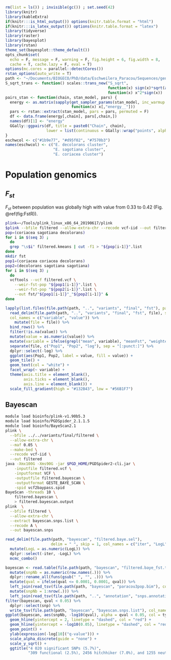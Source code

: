 ```r
rm(list = ls()) ; invisible(gc()) ; set.seed(42)
library(knitr)
library(kableExtra)
if(knitr:::is_html_output()) options(knitr.table.format = "html") 
if(knitr:::is_latex_output()) options(knitr.table.format = "latex") 
library(tidyverse)
library(raster)
library(bayesplot)
library(rstan)
theme_set(bayesplot::theme_default())
opts_chunk$set(
  echo = F, message = F, warning = F, fig.height = 6, fig.width = 8,
  cache = T, cache.lazy = F, eval = T)
options(mc.cores = parallel::detectCores())
rstan_options(auto_write = T)
path <- "~/Documents/BIOGECO/PhD/data/Eschweilera_Paracou/Sequences/genomics"
S_sqrt_trans <- function() scales::trans_new("S_sqrt",
                                             function(x) sign(x)*sqrt(abs(x)),
                                             function(x) x^2*sign(x))
pairs_stan <- function(chain, stan_model, pars) {
  energy <- as.matrix(sapply(get_sampler_params(stan_model, inc_warmup = F), 
                             function(x) x[,"energy__"]))
  pars <- rstan::extract(stan_model, pars = pars, permuted = F)
  df <- data.frame(energy[,chain], pars[,chain,])
  names(df)[1] <- "energy"
  GGally::ggpairs(df, title = paste0("Chain", chain), 
                  lower = list(continuous = GGally::wrap("points", alpha = 0.2)))
}
eschwcol <- c("#1b9e77", "#d95f02", "#7570b3")
names(eschwcol) <- c("E. decolorans cluster", 
                     "E. sagotiana cluster",
                     "E. coriacea cluster") 
```

# Population genomics

## $F_{st}$

$F_{st}$ between population was globally high with value from 0.33 to 0.42 (Fig. \@ref(fig:FstR)).

```bash
plink=~/Tools/plink_linux_x86_64_20190617/plink 
$plink --bfile filtered --allow-extra-chr --recode vcf-iid --out filtered
pop=(coriacea sagotiana decolorans) 
for i in $(seq 3) ; 
  do
  grep "\s$i" filtered.kmeans | cut -f1 > "${pop[i-1]}".list
done 
mkdir fst
pop1=(coriacea coriacea decolorans) 
pop2=(decolorans sagotiana sagotiana) 
for i in $(seq 3) ; 
  do 
  vcftools --vcf filtered.vcf \
    --weir-fst-pop "${pop1[i-1]}".list \
    --weir-fst-pop "${pop2[i-1]}".list \
    --out fst/"${pop1[i-1]}"_"${pop2[i-1]}" &
done
```

```r
lapply(list.files(file.path(path, "..", "variants", "final", "fst"), pattern = ".log"), function(file)
  read_delim(file.path(path, "..", "variants", "final", "fst", file), skip = 15, delim = ":",
  col_names = c("variable", "value")) %>% 
    mutate(file = file)) %>% 
  bind_rows() %>% 
  filter(!is.na(value)) %>% 
  mutate(value = as.numeric(value)) %>% 
  mutate(variable = ifelse(grepl("mean", variable), "meanFst", "weightedFst")) %>% 
  separate(file, c("Pop1", "Pop2", "log"), sep = "[:punct:]") %>% 
  dplyr::select(-log) %>% 
  ggplot(aes(Pop1, Pop2, label = value, fill = value)) +
  geom_tile() +
  geom_text(col = "white") +
  facet_wrap(~ variable) +
  theme(axis.title = element_blank(),
        axis.ticks = element_blank(),
        axis.line = element_blank()) +
  scale_fill_gradient(high = "#132B43", low = "#56B1F7")
```

## Bayescan

```bash
module load bioinfo/plink-v1.90b5.3
module load bioinfo/PGDSpider_2.1.1.5
module load bioinfo/BayeScan2.1
plink \
  --bfile ../../variants/final/filtered \
  --allow-extra-chr \
  --maf 0.05 \
  --make-bed \
  --recode vcf-iid \
  --out filtered
java -Xmx100G -Xms90G -jar $PGD_HOME/PGDSpider2-cli.jar \
	-inputfile filtered.vcf \
	-inputformat VCF \
	-outputfile filtered.bayescan \
	-outputformat GESTE_BAYE_SCAN \
	-spid vcf2baypass.spid
BayeScan -threads 10 \
	filtered.bayescan \
	> filtered.bayescan.output
plink  \
  --bfile filtered \
  --allow-extra-chr \
  --extract bayescan.snps.list \
  --recode A \
  --out bayescan.snps
```

```r
read_delim(file.path(path, "bayescan", "filtered.baye.sel"), 
                    delim = " ", skip = 1, col_names = c("iter", "LogL", paste0("Fst", 1:3))) %>% 
  mutate(LogL = as.numeric(LogL)) %>%
  dplyr::select(-iter, -LogL) %>%
  mcmc_combo()
```

```r
bayescan <- read.table(file.path(path, "bayescan", "filtered.baye_fst.txt")) %>% 
  mutate(snpNb = as.numeric(row.names(.))) %>% 
  dplyr::rename_all(funs(gsub(" ", "", .))) %>% 
  mutate(qval = ifelse(qval <= 0.0001, 0.0001, qval)) %>% 
  left_join(read_tsv(file.path(path, "bayescan", "paracou3pop.bim"), col_names = c("scf", "snp", "posM", "pos", "A1", "A2")) %>% 
  mutate(snpNb = 1:nrow(.))) %>% 
  left_join(read_tsv(file.path(path, "..", "annotation", "snps.annotation")), by = "snp")
filter(bayescan, qval < 0.05) %>%
  dplyr::select(snp) %>%
  write_tsv(file.path(path, "bayescan", "bayescan.snps.list"), col_names = F)
ggplot(bayescan, aes(snpNb, -log10(qval), alpha = qval < 0.05, col = type)) +
  geom_hline(yintercept = 2, linetype = "dashed", col = "red") +
  geom_hline(yintercept = -log10(0.05), linetype = "dashed", col = "red") +
  geom_point() +
  ylab(expression(-log[10]("q-value"))) +
  scale_alpha_discrete(guide = "none") +
  scale_y_sqrt() +
  ggtitle("4 020 significant SNPs (5.7%)", 
          "309 functional (2.5%), 2456 hitchhiker (7.0%), and 1255 neutral (5.4%)")
```
